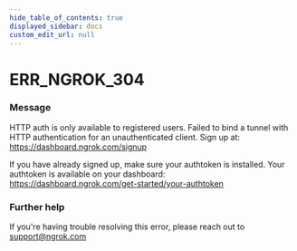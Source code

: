 ```yaml
---
hide_table_of_contents: true
displayed_sidebar: docs
custom_edit_url: null
---
```



# ERR_NGROK_304

### Message

HTTP auth is only available to registered users.
Failed to bind a tunnel with HTTP authentication for an unauthenticated client.
Sign up at: https://dashboard.ngrok.com/signup

If you have already signed up, make sure your authtoken is installed.
Your authtoken is available on your dashboard: https://dashboard.ngrok.com/get-started/your-authtoken

### Further help

If you're having trouble resolving this error, please reach out to [support@ngrok.com](mailto:support@ngrok.com?subject=Help%20with%20ERR_NGROK_304)

<ErrorDetails error="err_ngrok_304" />
